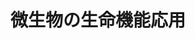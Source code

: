 ﻿---
title: "微生物の生命機能応用"
category: "生命理工"
vol: "89"
interviewee: "福居 俊昭"
url: ""
tags: []
pdf: "89-5-hukui.pdf"
facephoto: ""
career: ""
preface: "世界にはさまざまな微生物が存在し、それらのもつ機能を人々は利用してきた。最近では、その機能を 遺伝子に着目して解明することができ、微生物の持つ酵素などを産業に応用できると期待されている。福 居研究室では、海底火山に生息している微生物の生体機能や酵素の解明と生分解性プラスチックの微生物 合成の研究をしている。本稿ではこれらの研究について紹介する。"
---
